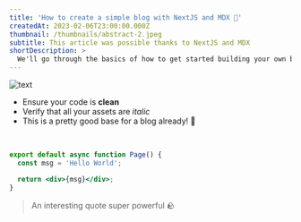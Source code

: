 ```yaml
---
title: 'How to create a simple blog with NextJS and MDX 🚀'
createdAt: 2023-02-06T23:00:00.000Z
thumbnail: /thumbnails/abstract-2.jpeg
subtitle: This article was possible thanks to NextJS and MDX
shortDescription: >
  We'll go through the basics of how to get started building your own blog with NextJS App Router and MDX.
---
```



<Image src={image} alt='text' priority placeholder='blur' />

<br />

- Ensure your code is **clean**
- Verify that all your assets are _italic_
- This is a pretty good base for a blog already! 🚀

<br />

```jsx title="app/page.tsx"
export default async function Page() {
  const msg = 'Hello World';

  return <div>{msg}</div>;
}
```

> An interesting quote super powerful 🪨

